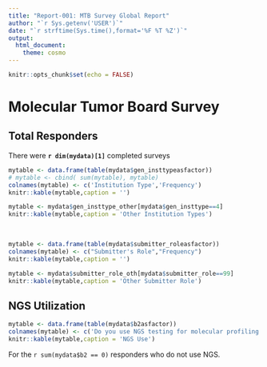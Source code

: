 ```yaml
---
title: "Report-001: MTB Survey Global Report"
author: "`r Sys.getenv('USER')`"
date: "`r strftime(Sys.time(),format='%F %T %Z')`"
output: 
  html_document: 
    theme: cosmo
---
```


```r
knitr::opts_chunk$set(echo = FALSE)
```

# Molecular Tumor Board Survey

## Total Responders

There were __`r dim(mydata)[1]`__ completed surveys

```r
mytable <- data.frame(table(mydata$gen_insttypeasfactor))
# mytable <- cbind( sum(mytable), mytable)
colnames(mytable) <- c('Institution Type','Frequency')
knitr::kable(mytable,caption = '')
```

```r
mytable <- mydata$gen_insttype_other[mydata$gen_insttype==4]
knitr::kable(mytable,caption = 'Other Institution Types')
```

<br />

```r
mytable <- data.frame(table(mydata$submitter_roleasfactor))
colnames(mytable) <- c("Submitter's Role","Frequency")
knitr::kable(mytable,caption = '')
```

```r
mytable <- mydata$submitter_role_oth[mydata$submitter_role==99]
knitr::kable(mytable,caption = 'Other Submitter Role')
```

## NGS Utilization

```r
mytable <- data.frame(table(mydata$b2asfactor))
colnames(mytable) <- c('Do you use NGS testing for molecular profiling of advanced solid tumors, recommended by NCCN?','Frequency')
knitr::kable(mytable,caption = 'NGS Use')
```

For the `r sum(mydata$b2 == 0)` responders who do not use NGS.